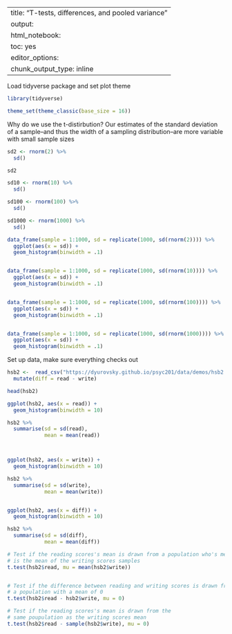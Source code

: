 
---
title: "T-tests, differences, and pooled variance"
output:
  html_notebook:
    toc: yes
editor_options: 
  chunk_output_type: inline
---

Load tidyverse package and set plot theme
```r
library(tidyverse)

theme_set(theme_classic(base_size = 16))
```


Why do we use the t-distirbution? Our estimates of the standard deviation of a sample--and thus the width of a sampling distribution--are more variable with small sample sizes
```r
sd2 <- rnorm(2) %>%
  sd()

sd2

sd10 <- rnorm(10) %>%
  sd()

sd100 <- rnorm(100) %>%
  sd()

sd1000 <- rnorm(1000) %>%
  sd()

data_frame(sample = 1:1000, sd = replicate(1000, sd(rnorm(2)))) %>%
  ggplot(aes(x = sd)) + 
  geom_histogram(binwidth = .1)


data_frame(sample = 1:1000, sd = replicate(1000, sd(rnorm(10)))) %>%
  ggplot(aes(x = sd)) + 
  geom_histogram(binwidth = .1)


data_frame(sample = 1:1000, sd = replicate(1000, sd(rnorm(100)))) %>%
  ggplot(aes(x = sd)) + 
  geom_histogram(binwidth = .1)


data_frame(sample = 1:1000, sd = replicate(1000, sd(rnorm(1000)))) %>%
  ggplot(aes(x = sd)) + 
  geom_histogram(binwidth = .1)

```

Set up data, make sure everything checks out
```r
hsb2 <-  read_csv("https://dyurovsky.github.io/psyc201/data/demos/hsb2.csv") %>%
  mutate(diff = read - write)

head(hsb2)
```


```r
ggplot(hsb2, aes(x = read)) +
  geom_histogram(binwidth = 10)

hsb2 %>%
  summarise(sd = sd(read),
            mean = mean(read))



ggplot(hsb2, aes(x = write)) +
  geom_histogram(binwidth = 10)

hsb2 %>%
  summarise(sd = sd(write),
            mean = mean(write))


ggplot(hsb2, aes(x = diff)) +
  geom_histogram(binwidth = 10)

hsb2 %>%
  summarise(sd = sd(diff),
            mean = mean(diff))
```

```r
# Test if the reading scores's mean is drawn from a population who's mean 
# is the mean of the writing scores samples
t.test(hsb2$read, mu = mean(hsb2$write))


# Test if the difference between reading and writing scores is drawn from 
# a population with a mean of 0
t.test(hsb2$read - hsb2$write, mu = 0)

# Test if the reading scores's mean is drawn from the 
# same poupulation as the writing scores mean
t.test(hsb2$read - sample(hsb2$write), mu = 0)
```





